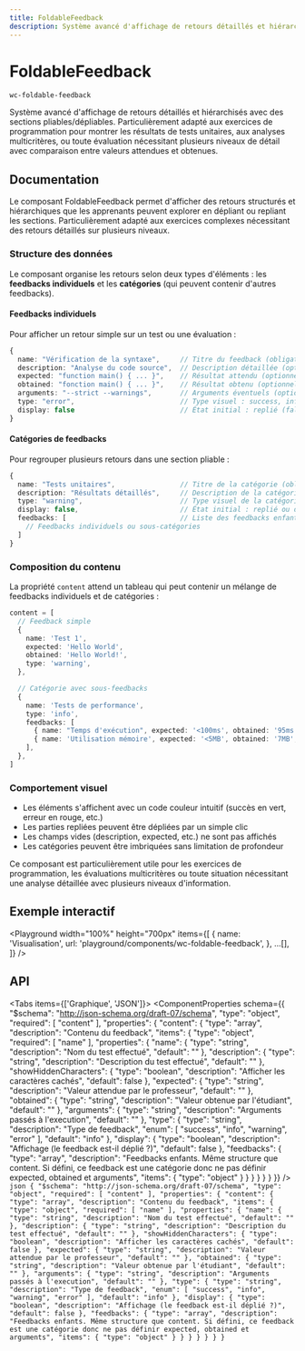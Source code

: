 ```yaml
---
title: FoldableFeedback
description: Système avancé d'affichage de retours détaillés et hiérarchisés avec des sections pliables/dépliables. Particulièrement adapté aux exercices de programmation pour montrer les résultats de tests unitaires, aux analyses multicritères, ou toute évaluation nécessitant plusieurs niveaux de détail avec comparaison entre valeurs attendues et obtenues.
---
```



# FoldableFeedback

`wc-foldable-feedback`

Système avancé d'affichage de retours détaillés et hiérarchisés avec des sections pliables/dépliables. Particulièrement adapté aux exercices de programmation pour montrer les résultats de tests unitaires, aux analyses multicritères, ou toute évaluation nécessitant plusieurs niveaux de détail avec comparaison entre valeurs attendues et obtenues.

## Documentation

Le composant FoldableFeedback permet d'afficher des retours structurés et hiérarchiques que les apprenants peuvent explorer en dépliant ou repliant les sections. Particulièrement adapté aux exercices complexes nécessitant des retours détaillés sur plusieurs niveaux.

### Structure des données

Le composant organise les retours selon deux types d'éléments : les **feedbacks individuels** et les **catégories** (qui peuvent contenir d'autres feedbacks).

#### Feedbacks individuels

Pour afficher un retour simple sur un test ou une évaluation :

```typescript
{
  name: "Vérification de la syntaxe",     // Titre du feedback (obligatoire)
  description: "Analyse du code source",  // Description détaillée (optionnel)
  expected: "function main() { ... }",    // Résultat attendu (optionnel)
  obtained: "fonction main() { ... }",    // Résultat obtenu (optionnel)
  arguments: "--strict --warnings",       // Arguments éventuels (optionnel)
  type: "error",                          // Type visuel : success, info, warning, error
  display: false                          // État initial : replié (false) ou déplié (true)
}
```

#### Catégories de feedbacks

Pour regrouper plusieurs retours dans une section pliable :

```typescript
{
  name: "Tests unitaires",                // Titre de la catégorie (obligatoire)
  description: "Résultats détaillés",     // Description de la catégorie (optionnel)
  type: "warning",                        // Type visuel de la catégorie
  display: false,                         // État initial : replié ou déplié
  feedbacks: [                            // Liste des feedbacks enfants
    // Feedbacks individuels ou sous-catégories
  ]
}
```

### Composition du contenu

La propriété `content` attend un tableau qui peut contenir un mélange de feedbacks individuels et de catégories :

```typescript
content = [
  // Feedback simple
  {
    name: 'Test 1',
    expected: 'Hello World',
    obtained: 'Hello World!',
    type: 'warning',
  },

  // Catégorie avec sous-feedbacks
  {
    name: 'Tests de performance',
    type: 'info',
    feedbacks: [
      { name: "Temps d'exécution", expected: '<100ms', obtained: '95ms', type: 'success' },
      { name: 'Utilisation mémoire', expected: '<5MB', obtained: '7MB', type: 'warning' },
    ],
  },
]
```

### Comportement visuel

- Les éléments s'affichent avec un code couleur intuitif (succès en vert, erreur en rouge, etc.)
- Les parties repliées peuvent être dépliées par un simple clic
- Les champs vides (description, expected, etc.) ne sont pas affichés
- Les catégories peuvent être imbriquées sans limitation de profondeur

Ce composant est particulièrement utile pour les exercices de programmation, les évaluations multicritères ou toute situation nécessitant une analyse détaillée avec plusieurs niveaux d'information.

## Exemple interactif

<Playground
  width="100%"
  height="700px"
  items={[
    {
      name: 'Visualisation',
      url: 'playground/components/wc-foldable-feedback',
    },
    ...[],
  ]}
/>

## API

<Tabs items={['Graphique', 'JSON']}>
  <Tab>
    <ComponentProperties schema={{
  "$schema": "http://json-schema.org/draft-07/schema",
  "type": "object",
  "required": [
    "content"
  ],
  "properties": {
    "content": {
      "type": "array",
      "description": "Contenu du feedback",
      "items": {
        "type": "object",
        "required": [
          "name"
        ],
        "properties": {
          "name": {
            "type": "string",
            "description": "Nom du test effectué",
            "default": ""
          },
          "description": {
            "type": "string",
            "description": "Description du test effectué",
            "default": ""
          },
          "showHiddenCharacters": {
            "type": "boolean",
            "description": "Afficher les caractères cachés",
            "default": false
          },
          "expected": {
            "type": "string",
            "description": "Valeur attendue par le professeur",
            "default": ""
          },
          "obtained": {
            "type": "string",
            "description": "Valeur obtenue par l'étudiant",
            "default": ""
          },
          "arguments": {
            "type": "string",
            "description": "Arguments passés à l'execution",
            "default": ""
          },
          "type": {
            "type": "string",
            "description": "Type de feedback",
            "enum": [
              "success",
              "info",
              "warning",
              "error"
            ],
            "default": "info"
          },
          "display": {
            "type": "boolean",
            "description": "Affichage (le feedback est-il déplié ?)",
            "default": false
          },
          "feedbacks": {
            "type": "array",
            "description": "Feedbacks enfants. Même structure que content. Si défini, ce feedback est une catégorie donc ne pas définir expected, obtained et arguments",
            "items": {
              "type": "object"
            }
          }
        }
      }
    }
  }
}} />
  </Tab>
  <Tab>
    ```json
    {
  "$schema": "http://json-schema.org/draft-07/schema",
  "type": "object",
  "required": [
    "content"
  ],
  "properties": {
    "content": {
      "type": "array",
      "description": "Contenu du feedback",
      "items": {
        "type": "object",
        "required": [
          "name"
        ],
        "properties": {
          "name": {
            "type": "string",
            "description": "Nom du test effectué",
            "default": ""
          },
          "description": {
            "type": "string",
            "description": "Description du test effectué",
            "default": ""
          },
          "showHiddenCharacters": {
            "type": "boolean",
            "description": "Afficher les caractères cachés",
            "default": false
          },
          "expected": {
            "type": "string",
            "description": "Valeur attendue par le professeur",
            "default": ""
          },
          "obtained": {
            "type": "string",
            "description": "Valeur obtenue par l'étudiant",
            "default": ""
          },
          "arguments": {
            "type": "string",
            "description": "Arguments passés à l'execution",
            "default": ""
          },
          "type": {
            "type": "string",
            "description": "Type de feedback",
            "enum": [
              "success",
              "info",
              "warning",
              "error"
            ],
            "default": "info"
          },
          "display": {
            "type": "boolean",
            "description": "Affichage (le feedback est-il déplié ?)",
            "default": false
          },
          "feedbacks": {
            "type": "array",
            "description": "Feedbacks enfants. Même structure que content. Si défini, ce feedback est une catégorie donc ne pas définir expected, obtained et arguments",
            "items": {
              "type": "object"
            }
          }
        }
      }
    }
  }
}
    ```
  </Tab>
</Tabs>
